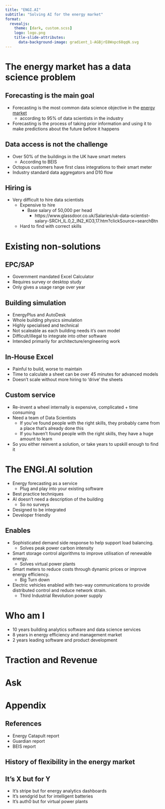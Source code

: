 ```yaml
---
title: "ENGI.AI"
subtitle: "Solving AI for the energy market"
format:
  revealjs: 
    theme: [dark, custom.scss]
    logo: logo.png
    title-slide-attributes:
      data-background-image: gradient_1-AGBjrE8Wxpc68qqN.svg
---
```


# The energy market has a data science problem

## Forecasting is the main goal 

- Forecasting is the most common data science objective in the [energy market](tesst)
  - according to 95% of data scientists in the industry
- Forecasting is the process of taking prior information and using it to make predictions about the future before it happens

## Data access is not the challenge

- Over 50% of the buildings in the UK have smart meters
  - According to BEIS
- Octopus customers have first class integrations to their smart meter
- Industry standard data aggregators and D10 flow

## Hiring is

- Very difficult to hire data scientists
  - Expensive to hire
    - Base salary of 50,000 per head 
      - https://www.glassdoor.co.uk/Salaries/uk-data-scientist-salary-SRCH_IL.0,2_IN2_KO3,17.htm?clickSource=searchBtn
  - Hard to find with correct skills

# Existing non-solutions

## EPC/SAP

- Government mandated Excel Calculator
- Requires survey or desktop study
- Only gives a usage range over year

## Building simulation

- EnergyPlus and AutoDesk
- Whole building physics simulation
- Highly specialised and technical
- Not scaleable as each building needs it's own model
- Difficult/illegal to integrate into other software
- Intended primarily for architecture/engineering work

## In-House Excel

- Painful to build, worse to maintain
- Time to calculate a sheet can be over 45 minutes for advanced models
- Doesn't scale without more hiring to 'drive' the sheets

## Custom service

- Re-invent a wheel internally is expensive, complicated + time consuming
- Need a team of Data Scientists
  - If you've found people with the right skills, they probably came from a place that's already done this
  - If you haven't found people with the right skills, they have a huge amount to learn
- So you either reinvent a solution, or take years to upskill enough to find it

# The ENGI.AI solution

- Energy forecasting as a service
  - Plug and play into your existing software
- Best practice techniques
- AI doesn't need a description of the building
  - So no surveys
- Designed to be integrated
- Developer friendly


## Enables

- Sophisticated demand side response to help support load balancing.
  - Solves peak power carbon intensity
- Smart storage control algorithms to improve utilisation of renewable energy.
  - Solves virtual power plants
- Smart meters to reduce costs through dynamic prices or improve energy efficiency.
  - Big Turn down
- Electric vehicles enabled with two-way communications to provide distributed control and reduce network strain.
  - Third Industrial Revolution power supply

# Who am I
- 10 years building analytics software and data science services
- 8 years in energy efficiency and management market
- 2 years leading software and product development 

# Traction and Revenue

# Ask

# Appendix

## References

- Energy Catapult report
- Guardian report
- BEIS report

## History of flexibility in the energy market

## It's X but for Y

- It's stripe but for energy analytics dashboards
- It's sendgrid but for intelligent batteries
- It's auth0 but for virtual power plants